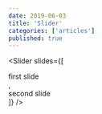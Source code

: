 ```yaml
---
date: 2019-06-03
title: 'Slider'
categories: ['articles']
published: true
---
```




<Slider slides={[<div>first slide</div>, <div>second slide</div>]} />


<!-- ## learnreact.design

https://learnreact.design/tips/children-connectors/



```js react-live
<h1>Edit me</h1>
<button className="">Beep</button>
``` -->

<!--
<Slider slide1="first" slide2={<img src={Obraz} />} slide3="third" slide4="fourth" />
-->











<!-- ![sd](../js-load-priority.jpg) -->

